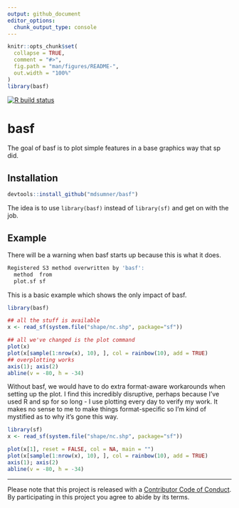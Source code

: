 ```yaml
---
output: github_document
editor_options: 
  chunk_output_type: console
---
```


<!-- README.md is generated from README.Rmd. Please edit that file -->

```r
knitr::opts_chunk$set(
  collapse = TRUE,
  comment = "#>",
  fig.path = "man/figures/README-",
  out.width = "100%"
)
library(basf)
```

 <!-- badges: start -->
  [![R build status](https://github.com/mdsumner/basf/workflows/R-CMD-check/badge.svg)](https://github.com/mdsumner/basf/actions)
  <!-- badges: end -->
  
# basf

The goal of basf is to plot simple features in a base graphics way that sp did. 

## Installation

```r
devtools::install_github("mdsumner/basf")
```

The idea is to use `library(basf)` instead of `library(sf)` and get on with the job. 

## Example

There will be a warning when basf starts up because this is what it does. 

```R
Registered S3 method overwritten by 'basf':
  method  from
  plot.sf sf  
```

This is a basic example which shows the only impact of basf.

```r
library(basf)

## all the stuff is available
x <- read_sf(system.file("shape/nc.shp", package="sf"))

## all we've changed is the plot command
plot(x)
plot(x[sample(1:nrow(x), 10), ], col = rainbow(10), add = TRUE)
## overplotting works
axis(1); axis(2)
abline(v = -80, h = -34)
```

Without basf, we would have to do extra format-aware workarounds when setting up
the plot. I find this incredibly disruptive, perhaps because I've used R and sp
for so long - I use plotting every day to verify my work. It makes no sense to
me to make things format-specific so I'm kind of mystified as to why it's gone
this way.

```R
library(sf)
x <- read_sf(system.file("shape/nc.shp", package="sf"))

plot(x[1], reset = FALSE, col = NA, main = "")
plot(x[sample(1:nrow(x), 10), ], col = rainbow(10), add = TRUE)
axis(1); axis(2)
abline(v = -80, h = -34)
```

---

Please note that this project is released with a [Contributor Code of Conduct](https://github.com/mdsumner/basf/blob/master/CODE_OF_CONDUCT.md).
  By participating in this project you agree to abide by its terms.

